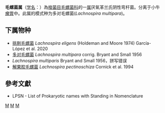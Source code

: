 {{Automatic taxobox
| taxon = Lachnospira
| authority = Bryant and Small, 1956
| type species = 多对毛螺菌<br>''Lachnospira multipara''
| type species authority = Bryant and Small, 1956
}}
'''毛螺菌属'''（[[学名|学名]]：{{lang|la|''Lachnospira''}}）為[[梭菌目|梭菌目]][[毛螺菌科|毛螺菌科]]的一[[属|属]]厌氧革兰氏阴性弯杆菌。分离于小牛[[瘤胃|瘤胃]]中。此属的模式种为多对毛螺菌(''Lachnospira multipara'')。

==下属物种==
* [[挑剔毛螺菌|挑剔毛螺菌]] ''Lachnospira eligens'' (Holdeman and Moore 1974) García-López et al. 2020
* [[多对毛螺菌|多对毛螺菌]] ''Lachnospira multipara'' corrig. Bryant and Small 1956
* ''Lachnospira multiparis'' Bryant and Small 1956，拼写错误
* [[解果胶毛螺菌|解果胶毛螺菌]] ''Lachnospira pectinoschiza'' Cornick et al. 1994

==參考文獻==
{{reflist}}
* LPSN - List of Prokaryotic names with Standing in Nomenclature

{{taxonbar}}

[[Category:革兰氏阴性菌|M]]
[[Category:_毛螺菌科|M]]
[[Category:1956年描述的分类群|M]]